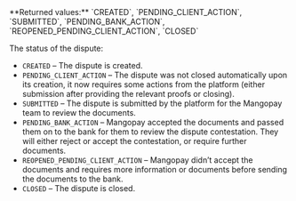 <ParamField body="Status" type="string">     
**Returned values:** `CREATED`, `PENDING_CLIENT_ACTION`, `SUBMITTED`, `PENDING_BANK_ACTION`, `REOPENED_PENDING_CLIENT_ACTION`, `CLOSED`

The status of the dispute:
- `CREATED` – The dispute is created.  
- `PENDING_CLIENT_ACTION` – The dispute was not closed automatically upon its creation, it now requires some actions from the platform (either submission after providing the relevant proofs or closing).  
- `SUBMITTED` – The dispute is submitted by the platform for the Mangopay team to review the documents.  
- `PENDING_BANK_ACTION` – Mangopay accepted the documents and passed them on to the bank for them to review the dispute contestation. They will either reject or accept the contestation, or require further documents.  
- `REOPENED_PENDING_CLIENT_ACTION` – Mangopay didn’t accept the documents and requires more information or documents before sending the documents to the bank.  
- `CLOSED` – The dispute is closed.  
</ParamField>